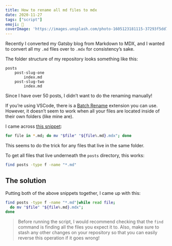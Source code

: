 ```yaml
---
title: How to rename all md files to mdx
date: 2020-11-27
tags: ["script"]
emoji: 🔧
coverImage: 'https://images.unsplash.com/photo-1605123181115-37293f5dd78f?ixlib=rb-1.2.1&ixid=eyJhcHBfaWQiOjEyMDd9&auto=format&fit=crop&w=1950&q=80'
---
```

Recently I converted my Gatsby blog from Markdown to MDX, and I wanted to convert all my `.md` files over to `.mdx` for consistency’s sake.

The folder structure of my repository looks something like this:
```
posts
    post-slug-one
        index.md
    post-slug-two
        index.md
```

Since I have over 50 posts, I didn’t want to do the renaming manually!

If you’re using VSCode, there is a [Batch Rename](https://marketplace.visualstudio.com/items?itemName=JannisX11.batch-rename-extension) extension you can use. However, it doesn’t seem to work when all your files are located inside of their own folders (like mine are).

I came across [this snippet](https://github.com/johno/johno.com/blob/master/content/notes/dev/rename-all-files-in-a-directory.mdx):

```bash
for file in *.md; do mv "$file" "${file%.md}.mdx"; done
```

This seems to do the trick for any files that live in the same folder.

To get all files that live underneath the `posts` directory, this works:

```bash
find posts -type f -name "*.md"
```

## The solution
Putting both of the above snippets together, I came up with this:

```bash
find posts -type f -name "*.md"|while read file;
  do mv "$file" "${file%.md}.mdx";
done
```

> Before running the script, I would recommend checking that the `find` command is finding all the files you expect it to. Also, make sure to stash any other changes on your repository so that you can easily reverse this operation if it goes wrong!